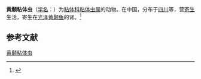 {{Speciesbox
| name = 黄颡粘体虫
| status = 
| status_system = 
| image = 
| genus = Myxosoma
| species = pelteobagrus
| authority = (Ma et Zhao, 1998)<ref name="id9372" />
}}

'''黄颡粘体虫'''（[[学名|学名]]：{{lang|la|''Myxosoma pelteobagrus''}}）为[[粘体科|粘体科]][[粘体虫属|粘体虫属]]的动物。在中国，分布于[[四川省|四川]]等，营[[寄生|寄生]]生活，寄生在[[光澤瘋鱨|光泽黄颡鱼]]的肾。<ref name="id9372">{{cite web|title=黄颡粘体虫|url=http://www.bioinfo.cn/db05/BjdwSpecies.php?action=view&id=9372|accessdate=2009-04-16|author=中国科学院动物研究所|work=《中国动物物种编目数据库》|publisher=中国科学院微生物研究所|archiveurl=https://web.archive.org/web/20160305065428/http://www.bioinfo.cn/db05/BjdwSpecies.php?action=view&id=9372|archivedate=2016-03-05|deadurl=yes}}</ref>

== 参考文献 ==
{{reflist}}
{{Wikispecies|Myxosoma pelteobagrus}}
{{Cnidarian-stub}}
[[Category:粘体虫属|黄颡粘体虫]]